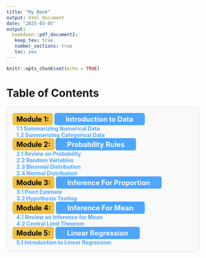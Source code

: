 ```yaml
---
title: "My Book"
output: html_document
date: "2025-03-05"
output:
  bookdown::pdf_document2:
   keep_tex: true
   number_sections: true
   toc: yes
---
```


```r
knitr::opts_chunk$set(echo = TRUE)
```


# Table of Contents {.unlisted .unnumbered}

<div id="toc" style="border: 1px solid #ddd; padding: 15px; border-radius: 10px; background-color: #f9f9f9;">

  <div style="background-color: #f0c040; color: black; font-weight: bold; padding: 5px 10px; font-size: 1.3em; border-radius: 5px; display: inline-block;">Module 1:</div>
  <div style="background-color: #4da6ff; color: white; font-weight: bold; padding: 5px 30px; font-size: 1.3em; border-radius: 5px; display: inline-block;">Introduction to Data</div>
  
  <div style="padding-left: 10px;font-weight: bold;color: #4da6ff;">1.1 Summarizing Numerical Data</div>
  <div style="padding-left: 10px;font-weight: bold;font-weight: bold;color: #4da6ff;">1.2 Summarizing Categorical Data</div>

  

  <div style="background-color: #f0c040; color: black; font-weight: bold; padding: 5px 10px; font-size: 1.3em; border-radius: 5px; display: inline-block;">Module 2:</div>
  <div style="background-color: #4da6ff; color: white; font-weight: bold; padding: 5px 30px; font-size: 1.3em; border-radius: 5px; display: inline-block;">Probability Rules</div>
  
  <div style="padding-left: 10px;font-weight: bold;color: #4da6ff;">2.1 Review on Probability</div>
  <div style="padding-left: 10px;font-weight: bold;color: #4da6ff;">2.2 Random Variables</div>
  <div style="padding-left: 10px;font-weight: bold;color: #4da6ff;">2.3 Binomial Distribution</div>
  <div style="padding-left: 10px;font-weight: bold;color: #4da6ff;">2.4 Normal Distribution</div>
  

  <div style="background-color: #f0c040; color: black; font-weight: bold; padding: 5px 10px; font-size: 1.3em; border-radius: 5px; display: inline-block;">Module 3:</div>
  <div style="background-color: #4da6ff; color: white; font-weight: bold; padding: 5px 30px; font-size: 1.3em; border-radius: 5px; display: inline-block;">Inference For Proportion</div>
  
  <div style="padding-left: 10px;font-weight: bold;color: #4da6ff;">3.1 Point Estimate</div>
  <div style="padding-left: 10px;font-weight: bold;color: #4da6ff;">3.2 Hypothesis Testing</div>

  

  <div style="background-color: #f0c040; color: black; font-weight: bold; padding: 5px 10px; font-size: 1.3em; border-radius: 5px; display: inline-block;">Module 4:</div>
  <div style="background-color: #4da6ff; color: white; font-weight: bold; padding: 5px 30px; font-size: 1.3em; border-radius: 5px; display: inline-block;">Inference For Mean</div>
  
  <div style="padding-left: 10px;font-weight: bold;color: #4da6ff;">4.1 Review on Inference for Mean</div>
  <div style="padding-left: 10px;font-weight: bold;color: #4da6ff;">4.2 Central Limit Theorem</div>

  

  <div style="background-color: #f0c040; color: black; font-weight: bold; padding: 5px 10px; font-size: 1.3em; border-radius: 5px; display: inline-block;">Module 5:</div>
  <div style="background-color: #4da6ff; color: white; font-weight: bold; padding: 5px 30px; font-size: 1.3em; border-radius: 5px; display: inline-block;">Linear Regression</div>
  
  <div style="padding-left: 10px;font-weight: bold;color: #4da6ff;">5.1 Introduction to Linear Regression</div>
  

</div>